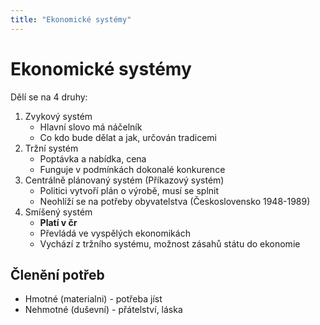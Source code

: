 ```yaml
---
title: "Ekonomické systémy"
---
```


# Ekonomické systémy

Dělí se na 4 druhy:

1. Zvykový systém
   - Hlavní slovo má náčelník
   - Co kdo bude dělat a jak, určován tradicemi
1. Tržní systém
   - Poptávka a nabídka, cena
   - Funguje v podmínkách dokonalé konkurence
1. Centrálně plánovaný systém (Příkazový systém)
   - Politici vytvoří plán o výrobě, musí se splnit
   - Neohlíží se na potřeby obyvatelstva (Československo 1948-1989)
1. Smíšený systém
   - **Platí v čr**
   - Převládá ve vyspělých ekonomikách
   - Vychází z tržního systému, možnost zásahů státu do ekonomie

## Členění potřeb

- Hmotné (materialni) - potřeba jíst
- Nehmotné (duševní) - přátelství, láska
